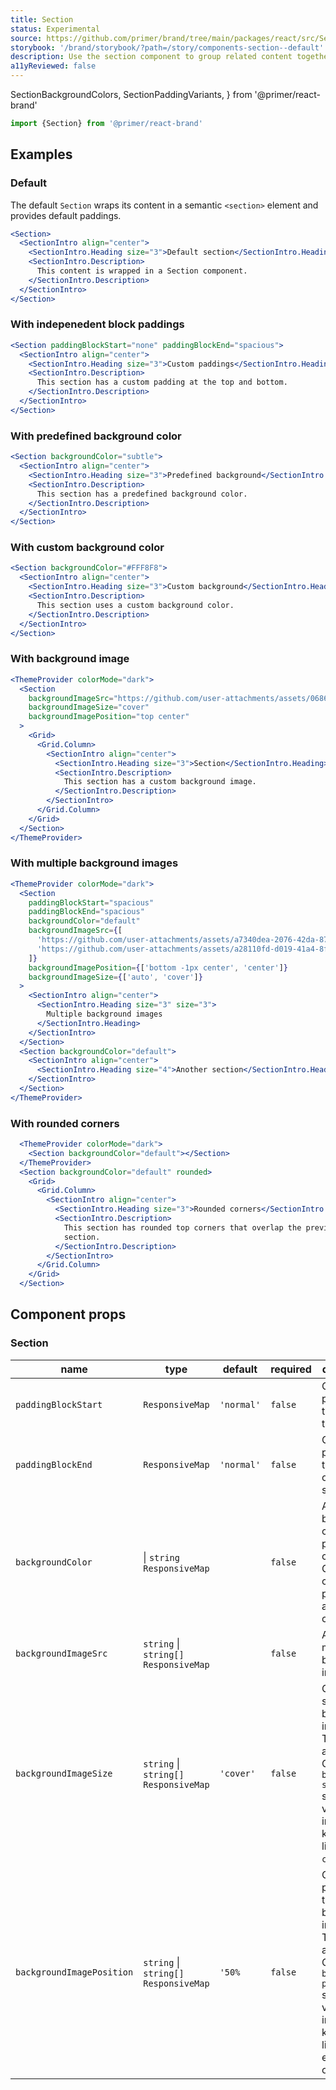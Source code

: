```yaml
---
title: Section
status: Experimental
source: https://github.com/primer/brand/tree/main/packages/react/src/Section/Section.tsx
storybook: '/brand/storybook/?path=/story/components-section--default'
description: Use the section component to group related content together.
a11yReviewed: false
---
```


  SectionBackgroundColors,
  SectionPaddingVariants,
} from '@primer/react-brand'

```js
import {Section} from '@primer/react-brand'
```

## Examples

### Default

The default `Section` wraps its content in a semantic `<section>` element and provides default paddings.

```jsx live
<Section>
  <SectionIntro align="center">
    <SectionIntro.Heading size="3">Default section</SectionIntro.Heading>
    <SectionIntro.Description>
      This content is wrapped in a Section component.
    </SectionIntro.Description>
  </SectionIntro>
</Section>
```

### With indepenedent block paddings

```jsx live
<Section paddingBlockStart="none" paddingBlockEnd="spacious">
  <SectionIntro align="center">
    <SectionIntro.Heading size="3">Custom paddings</SectionIntro.Heading>
    <SectionIntro.Description>
      This section has a custom padding at the top and bottom.
    </SectionIntro.Description>
  </SectionIntro>
</Section>
```

### With predefined background color

```jsx live
<Section backgroundColor="subtle">
  <SectionIntro align="center">
    <SectionIntro.Heading size="3">Predefined background</SectionIntro.Heading>
    <SectionIntro.Description>
      This section has a predefined background color.
    </SectionIntro.Description>
  </SectionIntro>
</Section>
```

### With custom background color

```jsx live
<Section backgroundColor="#FFF8F8">
  <SectionIntro align="center">
    <SectionIntro.Heading size="3">Custom background</SectionIntro.Heading>
    <SectionIntro.Description>
      This section uses a custom background color.
    </SectionIntro.Description>
  </SectionIntro>
</Section>
```

### With background image

```jsx live
<ThemeProvider colorMode="dark">
  <Section
    backgroundImageSrc="https://github.com/user-attachments/assets/068634a3-926d-49b8-b949-0b1e2a204651"
    backgroundImageSize="cover"
    backgroundImagePosition="top center"
  >
    <Grid>
      <Grid.Column>
        <SectionIntro align="center">
          <SectionIntro.Heading size="3">Section</SectionIntro.Heading>
          <SectionIntro.Description>
            This section has a custom background image.
          </SectionIntro.Description>
        </SectionIntro>
      </Grid.Column>
    </Grid>
  </Section>
</ThemeProvider>
```

### With multiple background images

```jsx live
<ThemeProvider colorMode="dark">
  <Section
    paddingBlockStart="spacious"
    paddingBlockEnd="spacious"
    backgroundColor="default"
    backgroundImageSrc={[
      'https://github.com/user-attachments/assets/a7340dea-2076-42da-87a9-057f953beb83',
      'https://github.com/user-attachments/assets/a28110fd-d019-41a4-8f80-b49ae8895708',
    ]}
    backgroundImagePosition={['bottom -1px center', 'center']}
    backgroundImageSize={['auto', 'cover']}
  >
    <SectionIntro align="center">
      <SectionIntro.Heading size="3" size="3">
        Multiple background images
      </SectionIntro.Heading>
    </SectionIntro>
  </Section>
  <Section backgroundColor="default">
    <SectionIntro align="center">
      <SectionIntro.Heading size="4">Another section</SectionIntro.Heading>
    </SectionIntro>
  </Section>
</ThemeProvider>
```

### With rounded corners

```jsx live
  <ThemeProvider colorMode="dark">
    <Section backgroundColor="default"></Section>
  </ThemeProvider>
  <Section backgroundColor="default" rounded>
    <Grid>
      <Grid.Column>
        <SectionIntro align="center">
          <SectionIntro.Heading size="3">Rounded corners</SectionIntro.Heading>
          <SectionIntro.Description>
            This section has rounded top corners that overlap the previous
            section.
          </SectionIntro.Description>
        </SectionIntro>
      </Grid.Column>
    </Grid>
  </Section>
```

## Component props

### Section

| name                      | type                                                                                                  | default    | required | description                                                                                                                                                   |
| ------------------------- | ----------------------------------------------------------------------------------------------------- | ---------- | -------- | ------------------------------------------------------------------------------------------------------------------------------------------------------------- |
| `paddingBlockStart`       | <PropTableValues values={[...SectionPaddingVariants]} commaSeparated  /> `ResponsiveMap`              | `'normal'` | `false`  | Control the padding at the top of the section.                                                                                                                |
| `paddingBlockEnd`         | <PropTableValues values={[...SectionPaddingVariants]} commaSeparated  /> `ResponsiveMap`              | `'normal'` | `false`  | Control the padding at the bottom of the section.                                                                                                             |
| `backgroundColor`         | <PropTableValues values={[...SectionBackgroundColors]} commaSeparated  /> \| `string` `ResponsiveMap` |            | `false`  | Add a background color. Use a predefined color, a CSS custom property, or a custom color value.                                                               |
| `backgroundImageSrc`      | `string` \| `string[]` `ResponsiveMap`                                                                |            | `false`  | Add one or more background images.                                                                                                                            |
| `backgroundImageSize`     | `string` \| `string[]` `ResponsiveMap`                                                                | `'cover'`  | `false`  | Control the size of the background image(s). This accepts all CSS `background-size` supported values, including keywords like `contain`.                      |
| `backgroundImagePosition` | `string` \| `string[]` `ResponsiveMap`                                                                | `'50%`     | `false`  | Control the position of the background image(s). This accepts all CSS `background-position` supported values, including keywords like `top` and edge offsets. |
